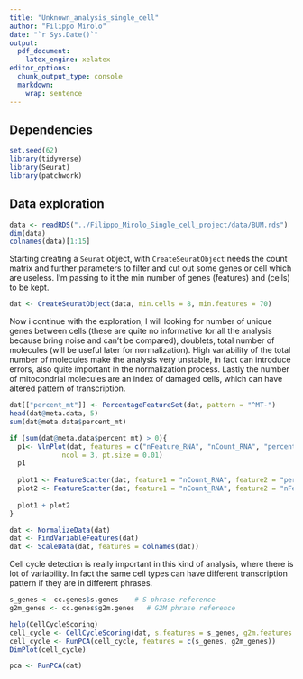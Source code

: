 ```yaml
---
title: "Unknown_analysis_single_cell"
author: "Filippo Mirolo"
date: "`r Sys.Date()`"
output:
  pdf_document:
    latex_engine: xelatex
editor_options: 
  chunk_output_type: console
  markdown: 
    wrap: sentence
---
```

## Dependencies

```r
set.seed(62)
library(tidyverse)
library(Seurat)
library(patchwork)
```

## Data exploration

```r
data <- readRDS("../Filippo_Mirolo_Single_cell_project/data/BUM.rds")
dim(data)
colnames(data)[1:15]
```
  Starting creating a `Seurat` object, with `CreateSeuratObject` needs the count matrix and further parameters to filter and cut out some genes or cell which are useless. I'm passing to it the min number of genes (features) and (cells) to be kept.
```r
dat <- CreateSeuratObject(data, min.cells = 8, min.features = 70)
```
  Now i continue with the exploration, I will looking for number of unique genes between cells (these are quite no informative for all the analysis because bring noise and can't be compared), doublets, total number of molecules (will be useful later for normalization). High variability of the total number of molecules make the analysis very unstable, in fact can introduce errors, also quite important in the normalization process. Lastly the number of mitocondrial molecules are an index of damaged cells, which can have altered pattern of transcription.
```r
dat[["percent_mt"]] <- PercentageFeatureSet(dat, pattern = "^MT-")
head(dat@meta.data, 5)
sum(dat@meta.data$percent_mt)
```

```r
if (sum(dat@meta.data$percent_mt) > 0){
  p1<- VlnPlot(dat, features = c("nFeature_RNA", "nCount_RNA", "percent_mt"),
             ncol = 3, pt.size = 0.01)
  p1
  
  plot1 <- FeatureScatter(dat, feature1 = "nCount_RNA", feature2 = "percent_mt")
  plot2 <- FeatureScatter(dat, feature1 = "nCount_RNA", feature2 = "nFeature_RNA")
  
  plot1 + plot2
}
```

```r
dat <- NormalizeData(dat)
dat <- FindVariableFeatures(dat)
dat <- ScaleData(dat, features = colnames(dat))
```
  Cell cycle detection is really important in this kind of analysis, where there is lot of variability. In fact the same cell types can have different transcription pattern if they are in different phrases.
```r
s_genes <- cc.genes$s.genes    # S phrase reference
g2m_genes <- cc.genes$g2m.genes   # G2M phrase reference

help(CellCycleScoring)
cell_cycle <- CellCycleScoring(dat, s.features = s_genes, g2m.features = g2m_genes, set.ident = F)
cell_cycle <- RunPCA(cell_cycle, features = c(s_genes, g2m_genes))
DimPlot(cell_cycle)
```

```r
pca <- RunPCA(dat)
```

```r

```

```r

```




